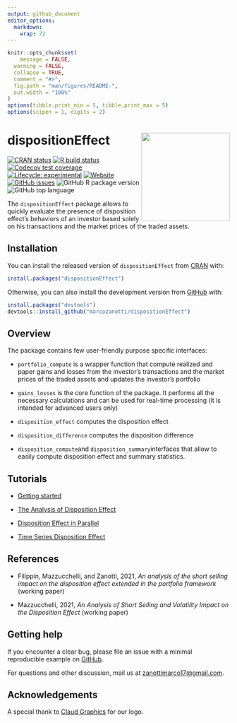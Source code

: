 ```yaml
---
output: github_document
editor_options: 
  markdown: 
    wrap: 72
---
```


<!-- README.md is generated from README.Rmd. Please edit that file -->

```r
knitr::opts_chunk$set(
	message = FALSE, 
  warning = FALSE,
  collapse = TRUE,
  comment = "#>",
  fig.path = "man/figures/README-",
  out.width = "100%"
)
options(tibble.print_min = 5, tibble.print_max = 5)
options(scipen = 1, digits = 2)
```
  
# dispositionEffect <a href='https://marcozanotti.github.io/dispositionEffect/index.html'><img src="man/figures/logo.png" align="right" height="200"/></a>

<!-- badges: start -->
[![CRAN status](https://www.r-pkg.org/badges/version/dispositionEffect)](https://CRAN.R-project.org/package=dispositionEffect)
[![R build status](https://github.com/marcozanotti/dispositionEffect/workflows/R-CMD-check/badge.svg)](https://github.com/marcozanotti/dispositionEffect/actions)
[![Codecov test coverage](https://codecov.io/gh/marcozanotti/dispositionEffect/branch/main/graph/badge.svg)](https://codecov.io/gh/marcozanotti/dispositionEffect?branch=master)
[![Lifecycle: experimental](https://img.shields.io/badge/lifecycle-experimental-orange.svg)](https://lifecycle.r-lib.org/articles/stages.html#experimental)
[![Website](https://img.shields.io/website?down_color=red&down_message=offline&up_color=green&up_message=online&url=https%3A%2F%2Fmarcozanotti.github.io%2FdispositionEffect%2F)](https://marcozanotti.github.io/dispositionEffect/index.html)
[![GitHub issues](https://img.shields.io/github/issues/marcozanotti/dispositionEffect)](https://github.com/marcozanotti/dispositionEffect/issues)
![GitHub R package version](https://img.shields.io/github/r-package/v/marcozanotti/dispositionEffect)
![GitHub top language](https://img.shields.io/github/languages/top/marcozanotti/dispositionEffect)
<!-- badges: end -->

The `dispositionEffect` package allows to quickly evaluate the presence
of disposition effect's behaviors of an investor based solely on his
transactions and the market prices of the traded assets.
  
  
## Installation

You can install the released version of `dispositionEffect`
from [CRAN](https://CRAN.R-project.org) with:

```r
install.packages("dispositionEffect")
```

Otherwise, you can also install the development version from
[GitHub](https://github.com/) with:

```r
install.packages("devtools")
devtools::install_github("marcozanotti/dispositionEffect")
```
  
  
## Overview

The package contains few user-friendly purpose specific interfaces:

* `portfolio_compute` is a wrapper function that compute realized and
paper gains and losses from the investor's transactions and the market
prices of the traded assets and updates the investor's portfolio    

* `gains_losses` is the core function of the package. It performs all
the necessary calculations and can be used for real-time processing
(it is intended for advanced users only)  
  
* `disposition_effect` computes the disposition effect  

* `disposition_difference` computes the disposition difference  

* `disposition_compute`and `disposition_summary`interfaces that allow 
to easily compute disposition effect and summary statistics.
  
  
## Tutorials

* [Getting started](https://marcozanotti.github.io/dispositionEffect/articles/getting-started.html)  
  
* [The Analysis of Disposition Effect](https://marcozanotti.github.io/dispositionEffect/articles/de-analysis.html)  

* [Disposition Effect in Parallel](https://marcozanotti.github.io/dispositionEffect/articles/de-parallel.html)  

* [Time Series Disposition Effect](https://marcozanotti.github.io/dispositionEffect/articles/de-timeseries.html)  


## References

* Filippin, Mazzucchelli, and Zanotti, 2021, *An analysis of the short selling impact on the disposition effect extended in the portfolio framework* (working paper)

* Mazzucchelli, 2021, *An Analysis of Short Selling and Volatility Impact on the Disposition Effect* (working paper)


## Getting help

If you encounter a clear bug, please file an issue with a minimal
reproducible example on
[GitHub](https://github.com/marcozanotti/dispositionEffect/issues).

For questions and other discussion, mail us at
[zanottimarco17\@gmail.com](mailto:zanottimarco17@gmail.com).
  
  
## Acknowledgements

A special thank to [Claud
Graphics](https://www.behance.net/claudiocec3c4f) for our logo.
  
